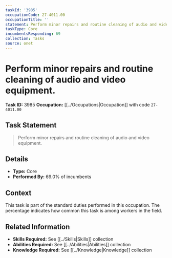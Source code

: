 ```yaml
---
taskId: '3985'
occupationCode: 27-4011.00
occupationTitle: ''
statement: Perform minor repairs and routine cleaning of audio and video equipment.
taskType: Core
incumbentsResponding: 69
collection: Tasks
source: onet
---
```

# Perform minor repairs and routine cleaning of audio and video equipment.

**Task ID:** 3985
**Occupation:** [[../Occupations|Occupation]] with code `27-4011.00`

## Task Statement

> Perform minor repairs and routine cleaning of audio and video equipment.

## Details

- **Type:** Core
- **Performed By:** 69.0% of incumbents

## Context

This task is part of the standard duties performed in this occupation. The percentage indicates how common this task is among workers in the field.

## Related Information

- **Skills Required:** See [[../Skills|Skills]] collection
- **Abilities Required:** See [[../Abilities|Abilities]] collection
- **Knowledge Required:** See [[../Knowledge|Knowledge]] collection
